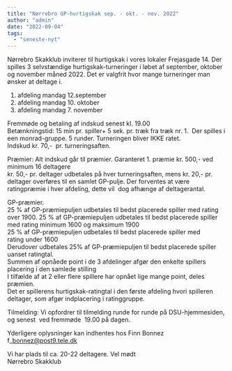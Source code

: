 ```yaml
---
title: "Nørrebro GP-hurtigskak sep. - okt. - nov. 2022"
author: "admin"
date: "2022-09-04"
tags: 
  - "seneste-nyt"
---
```


Nørrebro Skakklub inviterer til hurtigskak i vores lokaler Frejasgade 14. 
Der spilles 3 selvstændige hurtigskak-turneringer i løbet af september, oktober og november måned 2022. Det er valgfrit hvor mange turneringer man ønsker at deltage i.  

1. afdeling mandag 12.september
2. afdeling mandag 10. oktober
3. afdeling mandag 7. november

Fremmøde og betaling af indskud senest kl. 19.00  
Betænkningstid: 15 min pr. spiller+ 5 sek. pr. træk fra træk nr. 1.  Der spilles i een monrad-gruppe. 5 runder. Turneringen bliver IKKE ratet.  
Indskud kr. 70,-  pr. turneringsaften. 

Præmier: Alt indskud går til præmier. Garanteret 1. præmie kr. 500,- ved minimum 16 deltagere  
kr. 50,- pr. deltager udbetales på hver turneringsaften, mens kr. 20,- pr. deltager overføres til en samlet GP-pulje. Der forventes at være ratingpræmie i hver afdeling, dette vil  dog afhænge af deltagerantal.

GP-præmier.  
25 % af GP-præmiepuljen udbetales til bedst placerede spiller med rating over 1900. 
25 % af GP-præmiepuljen udbetales til bedst placerede spiller med rating minimum 1600 og maksimum 1900  
25 % af GP-præmiepuljen udbetales til bedst placerede spiller med rating under 1600  
Derudover udbetales 25% af GP-præmiepuljen til bedst placerede spiller uanset ratingtal.  
Summen af opnåede point i de 3 afdelinger afgør den enkelte spillers placering i den samlede stilling   
I tilfælde af at 2 eller flere spillere har opnået lige mange point, deles præmien.  
Det er spillerens hurtigskak-ratingtal i den første afdeling hvori spilleren deltager, som afgør indplacering i ratinggruppe.

Tilmelding: Vi opfordrer til tilmelding runde for runde på DSU-hjemmesiden, og senest  ved fremmøde  19.00 på dagen.

Yderligere oplysninger kan indhentes hos Finn Bonnez f\_bonnez@post9.tele.dk

Vi har plads til ca. 20-22 deltagere. Vel mødt  
Nørrebro Skakklub
